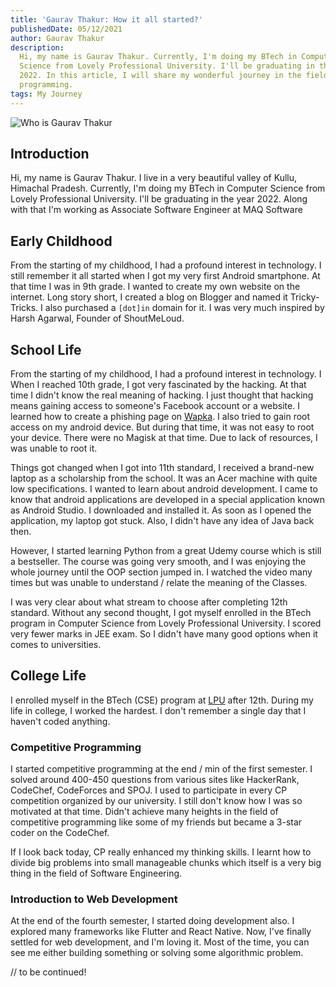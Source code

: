 ```yaml
---
title: 'Gaurav Thakur: How it all started?'
publishedDate: 05/12/2021
author: Gaurav Thakur
description:
  Hi, my name is Gaurav Thakur. Currently, I'm doing my BTech in Computer
  Science from Lovely Professional University. I'll be graduating in the year
  2022. In this article, I will share my wonderful journey in the field of
  programming.
tags: My Journey
---
```


![Who is Gaurav Thakur](/images/who-is-gaurav-thakur.png)

## Introduction

Hi, my name is Gaurav Thakur. I live in a very beautiful valley of Kullu,
Himachal Pradesh. Currently, I'm doing my BTech in Computer Science from Lovely
Professional University. I'll be graduating in the year 2022. Along with that
I'm working as Associate Software Engineer at MAQ Software

## Early Childhood

From the starting of my childhood, I had a profound interest in technology. I
still remember it all started when I got my very first Android smartphone. At
that time I was in 9th grade. I wanted to create my own website on the internet.
Long story short, I created a blog on Blogger and named it Tricky-Tricks. I also
purchased a `[dot]in` domain for it. I was very much inspired by Harsh Agarwal,
Founder of ShoutMeLoud.

## School Life

From the starting of my childhood, I had a profound interest in technology. I
When I reached 10th grade, I got very fascinated by the hacking. At that time I
didn't know the real meaning of hacking. I just thought that hacking means
gaining access to someone's Facebook account or a website. I learned how to
create a phishing page on [Wapka](https://www.wapka.site/). I also tried to gain
root access on my android device. But during that time, it was not easy to root
your device. There were no Magisk at that time. Due to lack of resources, I was
unable to root it.

Things got changed when I got into 11th standard, I received a brand-new laptop
as a scholarship from the school. It was an Acer machine with quite low
specifications. I wanted to learn about android development. I came to know that
android applications are developed in a special application known as Android
Studio. I downloaded and installed it. As soon as I opened the application, my
laptop got stuck. Also, I didn't have any idea of Java back then.

However, I started learning Python from a great Udemy course which is still a
bestseller. The course was going very smooth, and I was enjoying the whole
journey until the OOP section jumped in. I watched the video many times but was
unable to understand / relate the meaning of the Classes.

I was very clear about what stream to choose after completing 12th standard.
Without any second thought, I got myself enrolled in the BTech program in
Computer Science from Lovely Professional University. I scored very fewer marks
in JEE exam. So I didn't have many good options when it comes to universities.

## College Life

I enrolled myself in the BTech (CSE) program at [LPU](https://lpu.in) after
12th. During my life in college, I worked the hardest. I don't remember a single
day that I haven't coded anything.

### Competitive Programming

I started competitive programming at the end / min of the first semester. I
solved around 400-450 questions from various sites like HackerRank, CodeChef,
CodeForces and SPOJ. I used to participate in every CP competition organized by
our university. I still don't know how I was so motivated at that time. Didn't
achieve many heights in the field of competitive programming like some of my
friends but became a 3-star coder on the CodeChef.

If I look back today, CP really enhanced my thinking skills. I learnt how to
divide big problems into small manageable chunks which itself is a very big
thing in the field of Software Engineering.

### Introduction to Web Development

At the end of the fourth semester, I started doing development also. I explored
many frameworks like Flutter and React Native. Now, I've finally settled for web
development, and I'm loving it. Most of the time, you can see me either building
something or solving some algorithmic problem.

// to be continued!
